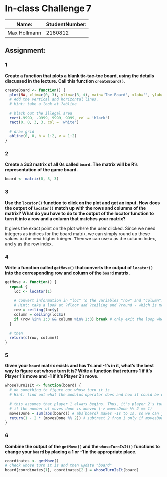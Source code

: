 In-class Challenge 7
========================================================

Name: | StudentNumber:
------|------
Max Hollmann | 2180812

Assignment:
-----------

### 1
**Create a function that plots a blank tic-tac-toe board, using the details discussed in the lecture. Call this function `createBoard()`.**
```r
createBoard <- function() {
  plot(NA, xlim=c(0, 3), ylim=c(3, 0), main='The Board', xlab='', ylab='', asp=1, axes=TRUE)
  # Add the vertical and horizontal lines.
  # Hint: take a look at ?abline
  
  # black out the illegal area
  rect(-9999, -9999, 9999, 9999, col = 'black')
  rect(0, 0, 3, 3, col = 'white')
  
  # draw grid
  abline(0, 0, h = 1:2, v = 1:2)
}
```


### 2
**Create a 3x3 matrix of all 0s called `board`. The matrix will be R's representation of the game board.**
```r
board <- matrix(0, 3, 3)
```


### 3
**Use the `locator()` function to click on the plot and get an input. How does the output of `locator()` match up with the rows and columns of the matrix? What do you have to do to the output of the locator function to turn it into a row and a column that matches your matrix?** 

It gives the exact point on the plot where the user clicked. Since we need integers as indices for the board matrix, we can simply round up these values to the next higher integer. Then we can use x as the column index, and y as the row index.


### 4
**Write a function called `getMove()` that converts the output of `locator()` into the corresponding row and column of the `board` matrix.**
```r
getMove <- function() {
  repeat {
    loc <- locator(1)
    
    # convert information in "loc" to the variables "row" and "column".
    # Hint: take a look at ?floor and ?ceiling and ?round - which is most helpful?
    row = ceiling(loc$y)
    column = ceiling(loc$x)
    if (row %in% 1:3 && column %in% 1:3) break # only exit the loop when row and column are valid
  }
  
  # then 
  return(c(row, column))
}
```



### 5
**Given your `board` matrix exists and has 1's and -1's in it, what's the best way to figure out whose turn it is? Write a function that returns 1 if it's Player 1's move and -1 if it's Player 2's move.**
```r
whoseTurnIsIt <- function(board) {
  # do something to figure out whose turn it is
  # Hint: find out what the modulus operator does and how it could be useful in this case.
  
  # this assumes that player 1 always begins. Thus, it's player 2's turn
  # if the number of moves done is uneven (-> movesDone %% 2 == 1)
  movesDone = sum(abs(board)) # abs(board) makes -1s to 1s, so we can just sum all fields to get the number of moves
  return(1 - 2 * (movesDone %% 2)) # subtract 2 from 1 only if movesDone is uneven
}
```



### 6
**Combine the output of the `getMove()` and the `whoseTurnIsIt()` functions to change your `board` by placing a 1 or -1 in the appropriate place.**
```r
coordinates <- getMove()
# Check whose turn it is and then update "board"
board[coordinates[1], coordinates[2]] = whoseTurnIsIt(board)
```